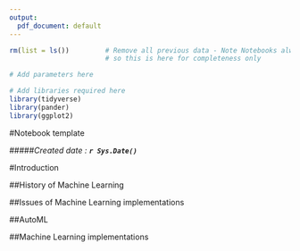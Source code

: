 ---
output:
  pdf_document: default
---

```{r RemoveOldData, message=FALSE, warning=FALSE, include=FALSE}

rm(list = ls())         # Remove all previous data - Note Notebooks always run in own environment
                        # so this is here for completeness only

# Add parameters here

# Add libraries required here
library(tidyverse)
library(pander)
library(ggplot2)

```

#Notebook template

#####*Created date : **`r Sys.Date()`** *

#Introduction

##History of Machine Learning

##Issues of Machine Learning implementations

##AutoML

##Machine Learning implementations

#
